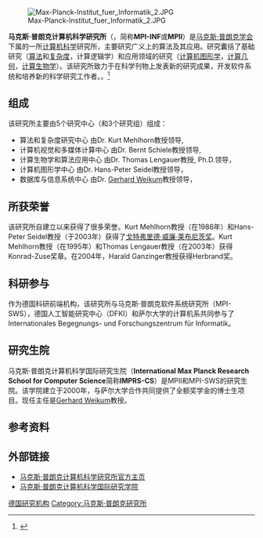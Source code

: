 {{noteTA
|1=zh-cn:萨尔布吕肯; zh-tw:薩爾布魯根;
|2=zh-cn:计算机; zh-tw:電腦;
}}
[[Image:Max-Planck-Institut_fuer_Informatik_2.JPG|thumb]]

'''马克斯·普朗克计算机科学研究所'''（{{lang-de|'''Max-Planck-Institut für Informatik'''}}，简称'''MPI-INF'''或'''MPII'''）是[[马克斯·普朗克学会|马克斯·普朗克学会]]下属的一所[[计算机科学|计算机科学]]研究所，主要研究广义上的算法及其应用。研究囊括了基础研究（[[算法|算法]]和[[复杂度|复杂度]]，计算逻辑学）和应用领域的研究（[[计算机图形学|计算机图形学]]，[[计算几何|计算几何]]，[[计算生物学|计算生物学]]）。该研究所致力于在科学刊物上发表新的研究成果，开发软件系统和培养新的科学研究工作者。。<ref>{{Cite web |url=http://www.mpi-inf.mpg.de/cluster.html |title=The Kaiserslautern-Saarbrücken Computer Science Cluster |accessdate=2012-02-12 |archive-date=2012-02-10 |archive-url=https://web.archive.org/web/20120210022203/http://www.mpi-inf.mpg.de/cluster.html |dead-url=no }}</ref>

== 组成 ==
该研究所主要由5个研究中心（和3个研究组）组成：

* 算法和复杂度研究中心 由Dr. Kurt Mehlhorn教授领导, 
* 计算机视觉和多媒体计算中心 由Dr. Bernt Schiele教授领导,
* 计算生物学和算法应用中心 由Dr. Thomas Lengauer教授, Ph.D.领导，
* 计算机图形学中心 由Dr. Hans-Peter Seidel教授领导，
* 数据库与信息系统中心 由Dr. [[Gerhard_Weikum|Gerhard Weikum]]教授领导，

== 所获荣誉 ==
该研究所自建立以来获得了很多荣誉。Kurt Mehlhorn教授（在1986年）和Hans-Peter Seidel教授（于2003年）获得了[[戈特弗里德·威廉·莱布尼茨奖|戈特弗里德·威廉·莱布尼茨奖]]。Kurt Mehlhorn教授（在1995年）和Thomas Lengauer教授（在2003年）获得Konrad-Zuse奖章。在2004年，Harald Ganzinger教授获得Herbrand奖。

== 科研参与 ==
作为德国科研前端机构，该研究所与马克斯·普朗克软件系统研究所（MPI-SWS），德国人工智能研究中心（DFKI）和萨尔大学的计算机系共同参与了Internationales Begegnungs- und Forschungszentrum für Informatik。

== 研究生院 ==
马克斯·普朗克计算机科学国际研究生院（'''International Max Planck Research School for Computer Science'''简称'''IMPRS-CS'''）是MPII和MPI-SWS的研究生院。该学院建立于2000年，与萨尔大学合作共同提供了全额奖学金的博士生项目。现任主任是[[Gerhard_Weikum|Gerhard Weikum]]教授。

== 参考资料 ==
{{reflist}}

== 外部链接 ==
* [http://www.mpi-inf.mpg.de 马克斯·普朗克计算机科学研究所官方主页] {{Wayback|url=http://www.mpi-inf.mpg.de/ |date=20120211005512 }}
* [http://www.imprs-cs.de 马克斯·普朗克计算机科学国际研究学院] {{Wayback|url=http://www.imprs-cs.de/ |date=20170603211921 }}

{{coord|49|15|28|N|7|2|44|E|type:landmark|display=title}}

{{Authority control}}
{{DEFAULTSORT:}}
[[Category:德国研究机构|]]
[[Category:马克斯·普朗克研究所|Category:马克斯·普朗克研究所]]